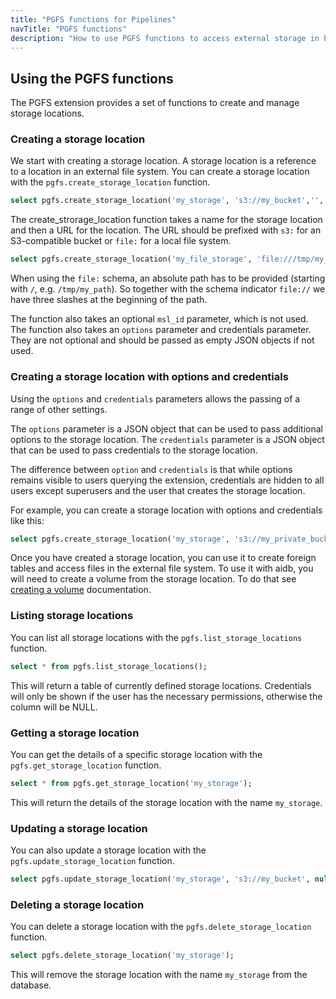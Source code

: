 ```yaml
---
title: "PGFS functions for Pipelines"
navTitle: "PGFS functions"
description: "How to use PGFS functions to access external storage in Pipelines."
---
```


## Using the PGFS functions

The PGFS extension provides a set of functions to create and manage storage locations.

### Creating a storage location

We start with creating a storage location. A storage location is a reference to a location in an external file system. You can create a storage location with the `pgfs.create_storage_location` function.

```sql
select pgfs.create_storage_location('my_storage', 's3://my_bucket','','{}'::JSONB,'{}'::JSONB);
```

The create_strorage_location function takes a name for the storage location and then a URL for the location. The URL should be prefixed with `s3:` for an S3-compatible bucket or `file:` for a local file system.


```sql
select pgfs.create_storage_location('my_file_storage', 'file:///tmp/my_path',  NULL,  '{}'::json,    '{}'::json );
```

When using the `file:` schema, an absolute path has to be provided (starting with `/`, e.g. `/tmp/my_path`). So together with the schema indicator `file://` we have three slashes at the beginning of the path.

The function also takes an optional `msl_id` parameter, which is not used. The function also takes an  `options` parameter and credentials parameter. They are not optional and should be passed as empty JSON objects if not used.

### Creating a storage location with options and credentials

Using the `options` and `credentials` parameters allows the passing of a range of other settings.

The `options` parameter is a JSON object that can be used to pass additional options to the storage location.
The `credentials` parameter is a JSON object that can be used to pass credentials to the storage location.

The difference between `option` and `credentials` is that while options remains visible to users querying the extension, credentials are hidden to all users except superusers and the user that creates the storage location.

For example, you can create a storage location with options and credentials like this:

```sql
select pgfs.create_storage_location('my_storage', 's3://my_private_bucket', null, '{"region": "eu-west"}'::JSONB, '{"access_key_id": "youraccesskeyid", "secret_access_key":"yoursecretaccesskey"}'::JSONB);
```

Once you have created a storage location, you can use it to create foreign tables and access files in the external file system. To use it with aidb, you will need to create a volume from the storage location. To do that see [creating a volume](../retrievers/usage#creating-a-new-volume) documentation.

### Listing storage locations

You can list all storage locations with the `pgfs.list_storage_locations` function.

```sql
select * from pgfs.list_storage_locations();
```

This will return a table of currently defined storage locations. Credentials will only be shown if the user has the necessary permissions, otherwise the column will be NULL.

### Getting a storage location

You can get the details of a specific storage location with the `pgfs.get_storage_location` function.

```sql
select * from pgfs.get_storage_location('my_storage');
```

This will return the details of the storage location with the name `my_storage`.

### Updating a storage location

You can also update a storage location with the `pgfs.update_storage_location` function.

```sql
select pgfs.update_storage_location('my_storage', 's3://my_bucket', null, '{"region": "eu-west"}'
```

### Deleting a storage location

You can delete a storage location with the `pgfs.delete_storage_location` function.

```sql
select pgfs.delete_storage_location('my_storage');
```

This will remove the storage location with the name `my_storage` from the database.

